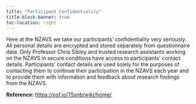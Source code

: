 ```yaml
---
title: "Participant Confidentiality"
title-block-banner: true
toc-location: right
---
```


Here at the NZAVS we take our participants’ confidentiality very seriously. All personal details are encrypted and stored separately from questionnaire data. Only Professor Chris Sibley and trusted research assistants working on the NZAVS in secure conditions have access to participants' contact details. Participants’ contact details are used solely for the purposes of contacting them to continue their participation in the NZAVS each year and to provide them with information and feedback about research findings from the NZAVS.

**Reference:** <https://osf.io/75snb/wiki/home/>
